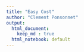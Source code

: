 ```yaml
---
title: "Easy Cost"
author: "Clement Ponsonnet"
output:
  html_document:
    keep_md : true
  html_notebook: default
---
```


